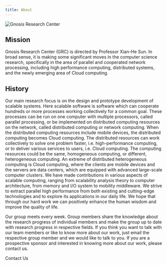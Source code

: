 ```yaml
---
title: About
---
```



![Gnosis Research Center](/img/about/about.jpg)

## Mission

Gnosis Research Center (GRC) is directed by Professor Xian-He Sun. In broad sense, it is making some significant moves
in the computer science research, specifically in the area of parallel and cooperated network processing, including
high performance computing, distributed systems, and the newly emerging area of Cloud computing.

## History

Our main research focus is on the design and prototype development of scalable systems. Here scalable software is software
which can cooperate hundreds or more processes working collectively for a common goal. These processes can be run on one
computer with multiple processors, called parallel processing, or be implemented on distributed computing resources on the
network, called distributed computing or network computing. When the distributed computing resources include mobile devices,
the distributed computing becomes Cloud computing. The distributed resources can work collectively to solve one problem faster,
i.e. high-performance computing, or to deliver various services to users, i.e. Cloud computing. The computing resources could
be the same, homogeneous computing, or different, heterogeneous computing. An extreme of distributed heterogeneous computing
is Cloud computing, where the clients are mobile devices and the servers are data centers, which are equipped with advanced
large-scale computer clusters. We have made contributions in various aspects of scalable computing, ranging from scalability
analysis theory to computer architecture, from memory and I/O system to mobility middleware. We strive to extract parallel
high performance from both existing and cutting-edge technologies and to explore its applications in our daily life. We hope
that through our hard work we can positively enhance the human wisdom and improve the quality of life.

Our group meets every week. Group members share the knowledge about the research progress of individual members and make the
group up to date with research progress in respective fields. If you think you want to talk with our team members or like to
know more about our work, just email the respective group member and we would like to talk to you. If you are a prospective
sponsor and interested in knowing more about our work, please contact us.

<Link className="button button--primary button--lg" to="/contact">
  Contact Us
</Link>
